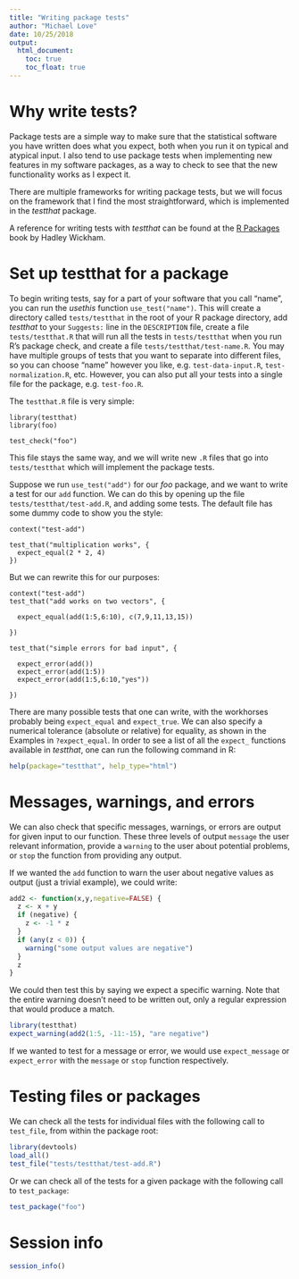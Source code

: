 ```yaml
---
title: "Writing package tests"
author: "Michael Love"
date: 10/25/2018
output: 
  html_document:
    toc: true
    toc_float: true
---
```


# Why write tests?

Package tests are a simple way to make sure that the statistical
software you have written does what you expect, both when you run it
on typical and atypical input. I also tend to use package tests when
implementing new features in my software packages, as a way to check
to see that the new functionality works as I expect it.

There are multiple frameworks for writing package tests, but we will
focus on the framework that I find the most straightforward, which is
implemented in the *testthat* package.

A reference for writing tests with *testthat* can be found at the [R
Packages](http://r-pkgs.had.co.nz/tests.html) book by Hadley Wickham.

# Set up testthat for a package

To begin writing tests, say for a part of your software that you call
"name", you can run the *usethis* function `use_test("name")`. This
will create a directory called `tests/testthat` in the root of your R
package directory, add *testthat* to your `Suggests:` line in the
`DESCRIPTION` file, create a file `tests/testthat.R` that will run
all the tests in `tests/testthat` when you run R's package check, and
create a file `tests/testthat/test-name.R`. You may have multiple
groups of tests that you want to separate into different files, so you
can choose "name" however you like, e.g. `test-data-input.R`,
`test-normalization.R`, etc. However, you can also put all your tests
into a single file for the package, e.g. `test-foo.R`.

The `testthat.R` file is very simple:

```
library(testthat)
library(foo)

test_check("foo")
```

This file stays the same way, and we will write new `.R` files that go
into `tests/testthat` which will implement the package tests.

Suppose we run `use_test("add")` for our *foo* package, and we want to
write a test for our `add` function. We can do this by opening up the
file `tests/testthat/test-add.R`, and adding some tests. The default
file has some dummy code to show you the style:

```
context("test-add")

test_that("multiplication works", {
  expect_equal(2 * 2, 4)
})
```

But we can rewrite this for our purposes:

```
context("test-add")
test_that("add works on two vectors", {

  expect_equal(add(1:5,6:10), c(7,9,11,13,15))

})

test_that("simple errors for bad input", {

  expect_error(add())
  expect_error(add(1:5))
  expect_error(add(1:5,6:10,"yes"))

})
```

There are many possible tests that one can write, with the workhorses
probably being `expect_equal` and `expect_true`. We can also specify a
numerical tolerance (absolute or relative) for equality, as shown in
the Examples in `?expect_equal`. In order to see a list of all the
`expect_` functions available in *testthat*, one can run the following
command in R:

```r
help(package="testthat", help_type="html")
```

# Messages, warnings, and errors

We can also check that specific messages, warnings, or errors are
output for given input to our function. These three levels of output
`message` the user relevant information, provide a `warning` to the
user about potential problems, or `stop` the function from providing
any output.

If we wanted the `add` function to warn the user about negative values
as output (just a trivial example), we could write:

```r
add2 <- function(x,y,negative=FALSE) {
  z <- x + y
  if (negative) {
    z <- -1 * z
  }
  if (any(z < 0)) {
    warning("some output values are negative")
  }
  z
}
```

We could then test this by saying we expect a specific warning. Note
that the entire warning doesn't need to be written out, only a regular
expression that would produce a match.

```r
library(testthat)
expect_warning(add2(1:5, -11:-15), "are negative")
```

If we wanted to test for a message or error, we would use
`expect_message` or `expect_error` with the `message` or `stop`
function respectively.

# Testing files or packages

We can check all the tests for individual files with the following
call to `test_file`, from within the package root:

```r
library(devtools)
load_all()
test_file("tests/testthat/test-add.R")
```

Or we can check all of the tests for a given package with the
following call to `test_package`:

```r
test_package("foo")
```

# Session info

```r
session_info()
```
